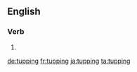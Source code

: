 ==English==

===Verb===
{{head|en}}

# {{present participle of|tup|lang=en}}

[[de:tupping]]
[[fr:tupping]]
[[ja:tupping]]
[[ta:tupping]]